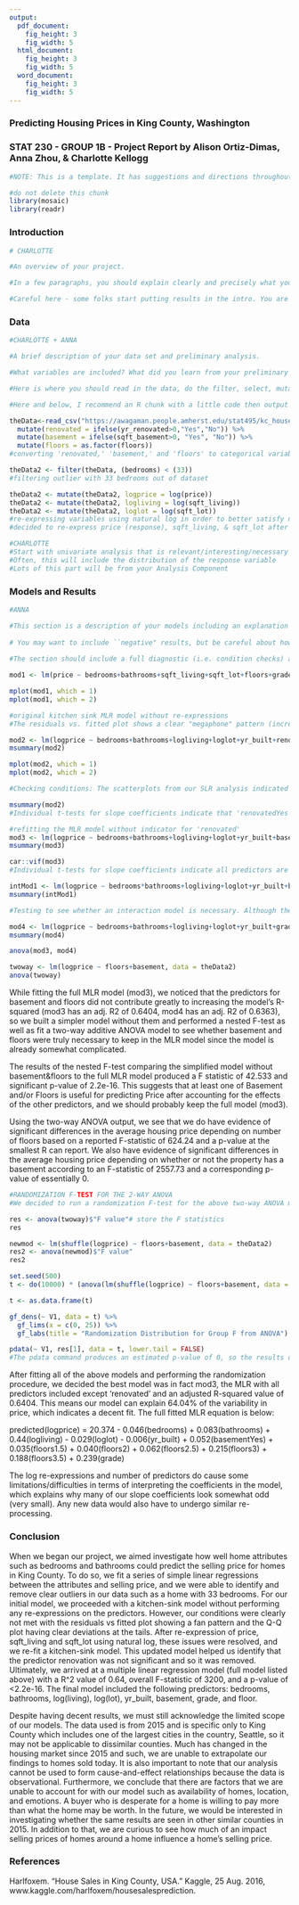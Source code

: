 ```yaml
---
output:
  pdf_document:
    fig_height: 3
    fig_width: 5
  html_document:
    fig_height: 3
    fig_width: 5
  word_document:
    fig_height: 3
    fig_width: 5
---
```

### Predicting Housing Prices in King County, Washington
### STAT 230 - GROUP 1B - Project Report by Alison Ortiz-Dimas, Anna Zhou, & Charlotte Kellogg

```r
#NOTE: This is a template. It has suggestions and directions throughout to help guide you. However, the final documents should NOT contain these notes and instructions, so they are in chunks with INCLUDE = FALSE. Be sure they are not turned on in your submission! You should type outside these code chunks, and put your code in other code chunks, so these instruction ones remain untouched. I also strongly recommend that you keep ALL work saved in another .Rmd, and only put here what you are planning to submit. You need to compile this file to .pdf, and then submit both the .pdf and this .Rmd file to Dropbox to complete your project submission. 
```



```r
#do not delete this chunk
library(mosaic)
library(readr)
```


### Introduction

```r
# CHARLOTTE

#An overview of your project. 

#In a few paragraphs, you should explain clearly and precisely what your research question is, why it is interesting, and what contribution you have made towards answering that question. You should give an overview of the specifics of your analysis, but not the full details. Most readers never make it past the introduction, so this is your chance to hook the reader, and is in many ways the most important part of the paper!

#Careful here - some folks start putting results in the intro. You are laying the groundwork here, not giving the details. By the time we finish this section, we should know that you are planning to fit a multiple regression model, what the response variable is, and what your secondary analysis is, and the general setting, but we don't need all the details just yet. 
```

### Data 

```r
#CHARLOTTE + ANNA

#A brief description of your data set and preliminary analysis.

#What variables are included? What did you learn from your preliminary analysis? Some basic univariate and bivariate analysis (graphs, favstats, correlation, etc.) or multivariate analysis that is relevant should be included. You should describe your data wrangling process (what if anything did you need to do to get the data set in order?) and cite the data set (if not above). I.E. if you merged files, got files from a website, etc. you need to discuss all that here before getting into the bulk of the analysis. This report should go over all the key steps you followed. 

#Here is where you should read in the data, do the filter, select, mutates, etc. and derive new variables (including re-expressions!). You may not ``know'' you need the re-expressions until you perform the regression, but the idea is, in your write-up, you should already know what final model you want to present, so you can state here that you needed the re-expression and go ahead and include it.

#Here and below, I recommend an R chunk with a little code then output then comment format, rather than large chunks or lots of output at a time. This is how our notes and homework solutions are organized. Take a look at the .Rmds to see. 
```


```r
theData<-read_csv("https://awagaman.people.amherst.edu/stat495/kc_house_data.csv") %>%
  mutate(renovated = ifelse(yr_renovated>0,"Yes","No")) %>%
  mutate(basement = ifelse(sqft_basement>0, "Yes", "No")) %>%
  mutate(floors = as.factor(floors))
#converting 'renovated,' 'basement,' and 'floors' to categorical variables
```


```r
theData2 <- filter(theData, (bedrooms) < (33))
#filtering outlier with 33 bedrooms out of dataset
```

```r
theData2 <- mutate(theData2, logprice = log(price))
theData2 <- mutate(theData2, logliving = log(sqft_living))
theData2 <- mutate(theData2, loglot = log(sqft_lot))
#re-expressing variables using natural log in order to better satisfy normality & constant variance for errors conditions
#decided to re-express price (response), sqft_living, & sqft_lot after fitting individual SLR models for 9 predictors
```


```r
#CHARLOTTE 
#Start with univariate analysis that is relevant/interesting/necessary to understand the analysis
#Often, this will include the distribution of the response variable
#Lots of this part will be from your Analysis Component
```



### Models and Results

```r
#ANNA 

#This section is a description of your models including an explanation of what your findings and analysis tells us about the research question, as well as what you learned from your randomization procedure. It should be clear what your final models are and how you arrived at them via a combination of the output and your text discussion. You don't have to show all the intermediate models (unless you feel showing one or two is useful for your narrative), but a paragraph explanation of what happened to get to the final model would be good. Recall you need at least 2 methods from class used. You should interpret results and (some) meaningful coefficients in context and explain their relevance. What do your findings and models tell us that we didn't already know before?
		
# You may want to include ``negative" results, but be careful about how you interpret them. For example, you may want to say something along the lines of: ``we did not find sufficient evidence that explanatory variable $x$ is associated with response variable $y$", or ``explanatory variable $x$ did not provide any additional explanatory power above what was already conveyed by explanatory variable $z$." On other hand, you probably shouldn't claim: ``there is no relationship between $x$ and $y$."
		
#The section should include a full diagnostic (i.e. condition checks) analysis, with interpretation of figures that you provide. If this is woven in up above, that's fine. But don't forget to check conditions/ diagnostics! For the randomization procedure, what did you learn from the procedure that you didn't already know from the models, or what did it confirm? (The bulk of your code for the report will be in this section). 
```


```r
mod1 <- lm(price ~ bedrooms+bathrooms+sqft_living+sqft_lot+floors+grade+yr_built+renovated, data = theData)

mplot(mod1, which = 1)
mplot(mod1, which = 2)

#original kitchen sink MLR model without re-expressions 
#The residuals vs. fitted plot shows a clear "megaphone" pattern (increasing variance) and the normal Q-Q plot shows deviation from expected line in both tails, especially in the upper tail. Therefore both the constant variance and normality of error terms conditions are violated, so we needed re-expressions.
```

```r
mod2 <- lm(logprice ~ bedrooms+bathrooms+logliving+loglot+yr_built+renovated+basement+floors+grade, data = theData2)
msummary(mod2)

mplot(mod2, which = 1)
mplot(mod2, which = 2)

#Checking conditions: The scatterplots from our SLR analysis indicated that most of the predictor variables have at least a weak linear relationship with price, so the linearity condition for multiple linear regression is satisfied. In terms of independence and randomness, the residuals vs. fitted plot shows a random scatter of points so it appears that the response variable is indeed independent of the errors, although the data is a complete sample of all houses in King County rather than a random sample. After the log re-expressions, there no longer appear to be any major issues with the constant variance and normality of error terms conditions (residuals vs. fitted plot shows random scatter in band of mostly constant width; vast majority of points fall along expected line in normal Q-Q plot), so we can proceed with our MLR analysis.
```

```r
msummary(mod2)
#Individual t-tests for slope coefficients indicate that 'renovatedYes' with a p-value of 0.1565 is not a significant predictor of price at the 0.05 alpha level. All other predictors, besides one level of the factor for floors, appear significant.
```

```r
#refitting the MLR model without indicator for 'renovated'
mod3 <- lm(logprice ~ bedrooms+bathrooms+logliving+loglot+yr_built+basement+floors+grade, data = theData2)
msummary(mod3)

car::vif(mod3)
#Individual t-tests for slope coefficients indicate all predictors are significant, except for the 3.5 level of 'floors.' Overall F-test reports a F-statistic of 3207 at a p-value of <2.2e-16, which also indicates that the overall model is significant. VIFs indicate no major issues with multicollinearity - 'logliving' has a VIF of slightly >5, but this makes sense since the square footage of the house's interior is directly related to the total square footage of the property lot - it is still important to keep in the model since the R-squared value drops quite a bit when logliving is removed. 
```

```r
intMod1 <- lm(logprice ~ bedrooms*bathrooms+logliving+loglot+yr_built+basement+floors+grade, data = theData2)
msummary(intMod1)

#Testing to see whether an interaction model is necessary. Although the t-test for the slope of the interaction between bedrooms and bathrooms produced a significant p-value, the adjusted R-squared only increased by 0.0017 compared to the above additive model. We therefore decided not to add the interaction term on the basis of prioritizing simplicity, since the full additive model already has 8 predictors. Other interaction models we fit (we also included interactions between yr_built&grade, bathrooms&floors, and others) also did not raise the adjusted R-squared by a noticeable amount so we decided to stick with the additive model.
```

```r
mod4 <- lm(logprice ~ bedrooms+bathrooms+logliving+loglot+yr_built+grade, data = theData2)
msummary(mod4)

anova(mod3, mod4)

twoway <- lm(logprice ~ floors+basement, data = theData2)
anova(twoway)
```

While fitting the full MLR model (mod3), we noticed that the predictors for basement and floors did not contribute greatly to increasing the model's R-squared (mod3 has an adj. R2 of 0.6404, mod4 has an adj. R2 of 0.6363), so we built a simpler model without them and performed a nested F-test as well as fit a two-way additive ANOVA model to see whether basement and floors were truly necessary to keep in the MLR model since the model is already somewhat complicated.

The results of the nested F-test comparing the simplified model without basement&floors to the full MLR model produced a F statistic of 42.533 and significant p-value of 2.2e-16. This suggests that at least one of Basement and/or Floors is useful for predicting Price after accounting for the effects of the other predictors, and we should probably keep the full model (mod3).

Using the two-way ANOVA output, we see that we do have evidence of significant differences in the average housing price depending on number of floors based on a reported F-statistic of 624.24 and a p-value at the smallest R can report. We also have evidence of significant differences in the average housing price depending on whether or not the property has a basement according to an F-statistic of 2557.73 and a corresponding p-value of essentially 0.

```r
#RANDOMIZATION F-TEST FOR THE 2-WAY ANOVA
#We decided to run a randomization F-test for the above two-way ANOVA model in order to further confirm whether floors and basement are truly useful predictors for price. We shuffled the response, price, in order to maintain the structure of the explanatory variables.

res <- anova(twoway)$"F value"# store the F statistics
res

newmod <- lm(shuffle(logprice) ~ floors+basement, data = theData2)
res2 <- anova(newmod)$"F value"
res2
```

```r
set.seed(500) 
t <- do(10000) * (anova(lm(shuffle(logprice) ~ floors+basement, data = theData2))$"F value")
```


```r
t <- as.data.frame(t)

gf_dens(~ V1, data = t) %>%
  gf_lims(x = c(0, 25)) %>%
  gf_labs(title = "Randomization Distribution for Group F from ANOVA") 
```


```r
pdata(~ V1, res[1], data = t, lower.tail = FALSE)
#The pdata command produces an estimated p-value of 0, so the results of the randomization F-test confirms that the main effects for floors & basement are significant. Property prices do differ on average across either floors and/or basement, so they should be kept in the final model. 
```

After fitting all of the above models and performing the randomization procedure, we decided the best model was in fact mod3, the MLR with all predictors included except 'renovated' and an adjusted R-squared value of 0.6404. This means our model can explain 64.04% of the variability in price, which indicates a decent fit. The full fitted MLR equation is below:

predicted(logprice) = 20.374 - 0.046(bedrooms) + 0.083(bathrooms) + 0.44(logliving) - 0.029(loglot) - 0.006(yr_built) + 0.052(basementYes) + 0.035(floors1.5) + 0.040(floors2) + 0.062(floors2.5) + 0.215(floors3) + 0.188(floors3.5) + 0.239(grade)

The log re-expressions and number of predictors do cause some limitations/difficulties in terms of interpreting the coefficients in the model, which explains why many of our slope coefficients look somewhat odd (very small). Any new data would also have to undergo similar re-processing. 


### Conclusion


When we began our project, we aimed investigate how well home attributes such as bedrooms and bathrooms could predict the selling price for homes in King County. To do so, we fit a series of simple linear regressions between the attributes and selling price, and we were able to identify and remove clear outliers in our data such as a home with 33 bedrooms.  For our initial model, we proceeded with a kitchen-sink model without performing any re-expressions on the predictors. However, our conditions were clearly not met with the residuals vs fitted plot showing a fan pattern and the Q-Q plot having clear deviations at the tails. After re-expression of price, sqft_living and sqft_lot using natural log, these issues were resolved, and we re-fit a kitchen-sink model. This updated model helped us identify that the predictor renovation was not significant and so it was removed. Ultimately, we arrived at a multiple linear regression model (full model listed above) with a R^2 value of 0.64, overall F-statistic of 3200, and a p-value of <2.2e-16. The final model included the following predictors: bedrooms, bathrooms, log(living), log(lot), yr_built, basement, grade, and floor.

Despite having decent results, we must still acknowledge the limited scope of our models. The data used is from 2015 and is specific only to King County which includes one of the largest cities in the country, Seattle, so it may not be applicable to dissimilar counties. Much has changed in the housing market since 2015 and such, we are unable to extrapolate our findings to homes sold today.  It is also important to note that our analysis cannot be used to form cause-and-effect relationships because the data is observational. Furthermore, we conclude that there are factors that we are unable to account for with our model such as availability of homes, location, and emotions.  A buyer who is desperate for a home is willing to pay more than what the home may be worth. In the future, we would be interested in investigating whether the same results are seen in other similar counties in 2015. In addition to that, we are curious to see how much of an impact selling prices of homes around a home influence a home’s selling price. 



### References

Harlfoxem. “House Sales in King County, USA.” Kaggle, 25 Aug. 2016, www.kaggle.com/harlfoxem/housesalesprediction.  

